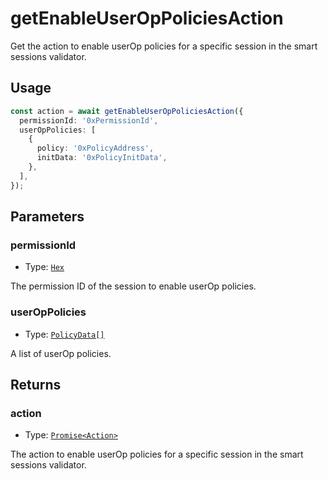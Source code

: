# getEnableUserOpPoliciesAction

Get the action to enable userOp policies for a specific session in the smart sessions validator.

## Usage

```typescript copy
const action = await getEnableUserOpPoliciesAction({
  permissionId: '0xPermissionId',
  userOpPolicies: [
    {
      policy: '0xPolicyAddress',
      initData: '0xPolicyInitData',
    },
  ],
});
```

## Parameters

### permissionId

- Type: [`Hex`](https://viem.sh/docs/glossary/types#hex)

The permission ID of the session to enable userOp policies.

### userOpPolicies

- Type: [`PolicyData[]`](/module-sdk/glossary/types#policydata)

A list of userOp policies.

## Returns

### action

- Type: [`Promise<Action>`](/module-sdk/glossary/types#action)

The action to enable userOp policies for a specific session in the smart sessions validator.

